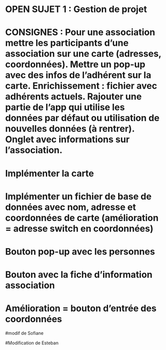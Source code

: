 # OPEN SUJET 1 : Gestion de projet

# CONSIGNES : Pour une association mettre les participants d'une association sur une carte (adresses, coordonnées). Mettre un pop-up avec des infos de l'adhérent sur la carte. Enrichissement : fichier avec adhérents actuels. Rajouter une partie de l'app qui utilise les données par défaut ou utilisation de nouvelles données (à rentrer). Onglet avec informations sur l'association.

# Implémenter la carte
# Implémenter un fichier de base de données avec nom, adresse et coordonnées de carte (amélioration = adresse switch en coordonnées)
# Bouton pop-up avec les personnes
# Bouton avec la fiche d'information association
# Amélioration = bouton d'entrée des coordonnées

#modif de Sofiane

#Modification de Esteban